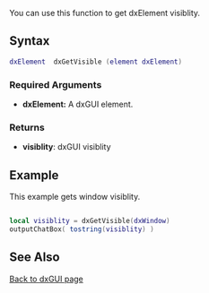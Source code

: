 <pageclass class="client" subcaption="GUI Class method"></pageclass>
 

You can use this function to get dxElement visiblity.

==Syntax== 
<syntaxhighlight lang="lua">
dxElement  dxGetVisible (element dxElement)
</syntaxhighlight> 

===Required Arguments=== 
*'''dxElement:''' A dxGUI element.

===Returns===
*'''visiblity''': dxGUI visiblity


==Example== 
This example gets window visiblity.
<syntaxhighlight lang="lua">

local visiblity = dxGetVisible(dxWindow)
outputChatBox( tostring(visiblity) )
</syntaxhighlight>

==See Also==
[[/dxGUI.md|Back to dxGUI page]]